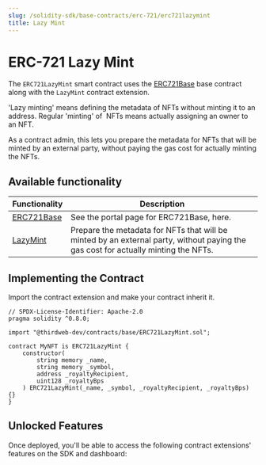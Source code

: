 ```yaml
---
slug: /solidity-sdk/base-contracts/erc-721/erc721lazymint
title: Lazy Mint
---
```



# ERC-721 Lazy Mint

The `ERC721LazyMint` smart contract uses the [ERC721Base](/solidity-sdk/base-contracts/erc-721/erc721base) base contract along with the `LazyMint` contract extension.

'Lazy minting' means defining the metadata of NFTs without minting it to an address. Regular 'minting' of  NFTs means actually assigning an owner to an NFT.

As a contract admin, this lets you prepare the metadata for NFTs that will be minted by an external party, without paying the gas cost for actually minting the NFTs.

<ViewContractCodeButton
  link="https://github.com/thirdweb-dev/contracts/blob/main/contracts/base/ERC721LazyMint.sol"
  name="ERC721LazyMint"
/>

## Available functionality

| Functionality                                                 | Description                                                                                                                        |
| ------------------------------------------------------------- | ---------------------------------------------------------------------------------------------------------------------------------- |
| [ERC721Base](/solidity-sdk/base-contracts/erc-721/erc721base) | See the portal page for ERC721Base, here.                                                                                          |
| [LazyMint](/solidity-sdk/contract-extensions/lazymint)        | Prepare the metadata for NFTs that will be minted by an external party, without paying the gas cost for actually minting the NFTs. |

## Implementing the Contract

Import the contract extension and make your contract inherit it.

```solidity
// SPDX-License-Identifier: Apache-2.0
pragma solidity ^0.8.0;

import "@thirdweb-dev/contracts/base/ERC721LazyMint.sol";

contract MyNFT is ERC721LazyMint {
    constructor(
        string memory _name,
        string memory _symbol,
        address _royaltyRecipient,
        uint128 _royaltyBps
    ) ERC721LazyMint(_name, _symbol, _royaltyRecipient, _royaltyBps) {}
}
```

## Unlocked Features

Once deployed, you'll be able to access the following contract extensions' features on the SDK and dashboard:

<div className="row" style={{ marginBottom: 24, flexWrap: 'wrap' }}>
<div className="col col--6" style={{marginTop:16}} >
  <QuickstartCard
    name="ERC721Base"
    link="/solidity-sdk/base-contracts/erc-721/erc721base#unlocked-features"
    image="/assets/icons/nft.png"
  />
</div>

<div className="col col--6" style={{ marginTop: 16 }}>
  <QuickstartCard
    name="LazyMint"
    link="/solidity-sdk/contract-extensions/lazymint#unlocked-features"
    image="/assets/icons/general.png"
  />
</div>

</div>
